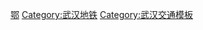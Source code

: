 {{Catnav|页面分类|地理|地下空間|城市轨道交通|武汉地铁}}
[[Category:中国城市轨道交通模板|鄂]]
[[Category:武汉地铁|Category:武汉地铁]]
[[Category:武汉交通模板|Category:武汉交通模板]]
